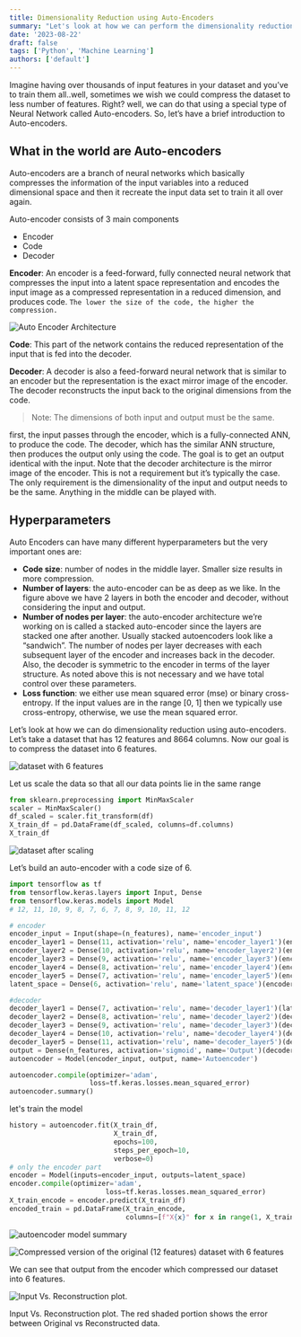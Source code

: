 ```yaml
---
title: Dimensionality Reduction using Auto-Encoders
summary: "Let's look at how we can perform the dimensionality reduction using the Auto-Encoders using Tensorflow"
date: '2023-08-22'
draft: false
tags: ['Python', 'Machine Learning']
authors: ['default']
---
```


Imagine having over thousands of input features in your dataset and you’ve to train them all..well, sometimes we wish we could compress the dataset to less number of features. Right? well, we can do that using a special type of Neural Network called Auto-encoders.
So, let’s have a brief introduction to Auto-encoders.

<TOCInline toc={props.toc} />

## What in the world are Auto-encoders

Auto-encoders are a branch of neural networks which basically compresses the information of the input variables into a reduced dimensional space and then it recreate the input data set to train it all over again.

Auto-encoder consists of 3 main components

- Encoder
- Code
- Decoder

**Encoder**: An encoder is a feed-forward, fully connected neural network that compresses the input into a latent space representation and encodes the input image as a compressed representation in a reduced dimension, and produces code. `The lower the size of the code, the higher the compression.`

![Auto Encoder Architecture](https://miro.medium.com/v2/resize:fit:1400/format:webp/1*DcsT4AtAq8dxqbDHP_Uppg.jpeg)

**Code**: This part of the network contains the reduced representation of the input that is fed into the decoder.

**Decoder**: A decoder is also a feed-forward neural network that is similar to an encoder but the representation is the exact mirror image of the encoder. The decoder reconstructs the input back to the original dimensions from the code.

> Note: The dimensions of both input and output must be the same.

first, the input passes through the encoder, which is a fully-connected ANN, to produce the code. The decoder, which has the similar ANN structure, then produces the output only using the code. The goal is to get an output identical with the input. Note that the decoder architecture is the mirror image of the encoder. This is not a requirement but it’s typically the case. The only requirement is the dimensionality of the input and output needs to be the same. Anything in the middle can be played with.

## Hyperparameters

Auto Encoders can have many different hyperparameters but the very important ones are:

- **Code size**: number of nodes in the middle layer. Smaller size results in more compression.
- **Number of layers**: the auto-encoder can be as deep as we like. In the figure above we have 2 layers in both the encoder and decoder, without considering the input and output.
- **Number of nodes per layer**: the auto-encoder architecture we’re working on is called a stacked auto-encoder since the layers are stacked one after another. Usually stacked autoencoders look like a “sandwich”. The number of nodes per layer decreases with each subsequent layer of the encoder and increases back in the decoder. Also, the decoder is symmetric to the encoder in terms of the layer structure. As noted above this is not necessary and we have total control over these parameters.
- **Loss function**: we either use mean squared error (mse) or binary cross-entropy. If the input values are in the range [0, 1] then we typically use cross-entropy, otherwise, we use the mean squared error.

Let’s look at how we can do dimensionality reduction using auto-encoders. Let’s take a dataset that has 12 features and 8664 columns. Now our goal is to compress the dataset into 6 features.

![dataset with 6 features](https://miro.medium.com/v2/resize:fit:1400/format:webp/1*5Lw8YLwLpAsq9wTNdSyDUA.jpeg)

Let us scale the data so that all our data points lie in the same range

```py
from sklearn.preprocessing import MinMaxScaler
scaler = MinMaxScaler()
df_scaled = scaler.fit_transform(df)
X_train_df = pd.DataFrame(df_scaled, columns=df.columns)
X_train_df
```

![dataset after scaling](https://miro.medium.com/v2/resize:fit:1400/format:webp/1*6whoBrbY9x-2gzxbjJhWww.jpeg)

Let’s build an auto-encoder with a code size of 6.

```py
import tensorflow as tf
from tensorflow.keras.layers import Input, Dense
from tensorflow.keras.models import Model
# 12, 11, 10, 9, 8, 7, 6, 7, 8, 9, 10, 11, 12

# encoder
encoder_input = Input(shape=(n_features), name='encoder_input')
encoder_layer1 = Dense(11, activation='relu', name='encoder_layer1')(encoder_input)
encoder_layer2 = Dense(10, activation='relu', name='encoder_layer2')(encoder_layer1)
encoder_layer3 = Dense(9, activation='relu', name='encoder_layer3')(encoder_layer2)
encoder_layer4 = Dense(8, activation='relu', name='encoder_layer4')(encoder_layer3)
encoder_layer5 = Dense(7, activation='relu', name='encoder_layer5')(encoder_layer4)
latent_space = Dense(6, activation='relu', name='latent_space')(encoder_layer5)

#decoder
decoder_layer1 = Dense(7, activation='relu', name='decoder_layer1')(latent_space)
decoder_layer2 = Dense(8, activation='relu', name='decoder_layer2')(decoder_layer1)
decoder_layer3 = Dense(9, activation='relu', name='decoder_layer3')(decoder_layer2)
decoder_layer4 = Dense(10, activation='relu', name='decoder_layer4')(decoder_layer3)
decoder_layer5 = Dense(11, activation='relu', name='decoder_layer5')(decoder_layer4)
output = Dense(n_features, activation='sigmoid', name='Output')(decoder_layer5)
autoencoder = Model(encoder_input, output, name='Autoencoder')

autoencoder.compile(optimizer='adam',
                    loss=tf.keras.losses.mean_squared_error)
autoencoder.summary()
```

let's train the model

```py
history = autoencoder.fit(X_train_df,
                          X_train_df,
                          epochs=100,
                          steps_per_epoch=10,
                          verbose=0)
# only the encoder part
encoder = Model(inputs=encoder_input, outputs=latent_space)
encoder.compile(optimizer='adam',
                        loss=tf.keras.losses.mean_squared_error)
X_train_encode = encoder.predict(X_train_df)
encoded_train = pd.DataFrame(X_train_encode,
                             columns=[f"X{x}" for x in range(1, X_train_encode.shape[1]+1)])
```

![autoencoder model summary](https://miro.medium.com/v2/resize:fit:1400/format:webp/1*7y62pJS6SXaorbOvOuW_ew.jpeg)

![Compressed version of the original (12 features) dataset with 6 features](https://miro.medium.com/v2/resize:fit:1400/format:webp/1*ADFWIJH8y935y_q4YfNtlg.jpeg)

We can see that output from the encoder which compressed our dataset into 6 features.

![Input Vs. Reconstruction plot.](https://miro.medium.com/v2/resize:fit:1400/format:webp/1*_lKNXKfS443uMV1WfyzwGg.jpeg)

<div className="text-center text-sm">
  Input Vs. Reconstruction plot. The red shaded portion shows the error between Original vs
  Reconstructed data.
</div>
